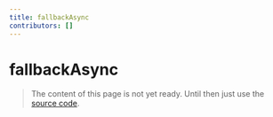 ```yaml
---
title: fallbackAsync
contributors: []
---
```


# fallbackAsync

> The content of this page is not yet ready. Until then just use the [source code](https://github.com/fabian-hiller/valibot/blob/main/library/src/schemas/fallback/fallbackAsync.ts).
